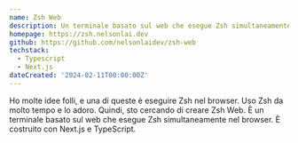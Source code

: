 ```yaml
---
name: Zsh Web
description: Un terminale basato sul web che esegue Zsh simultaneamente nel browser.
homepage: https://zsh.nelsonlai.dev
github: https://github.com/nelsonlaidev/zsh-web
techstack:
  - Typescript
  - Next.js
dateCreated: '2024-02-11T00:00:00Z'
---
```


Ho molte idee folli, e una di queste è eseguire Zsh nel browser. Uso Zsh da molto tempo e lo adoro. Quindi, sto cercando di creare Zsh Web. È un terminale basato sul web che esegue Zsh simultaneamente nel browser. È costruito con Next.js e TypeScript.